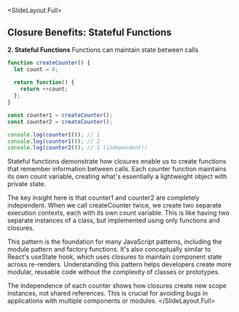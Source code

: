 
<SlideLayout.Full>
## Closure Benefits: Stateful Functions

**2. Stateful Functions**
Functions can maintain state between calls

```javascript
function createCounter() {
  let count = 0;
  
  return function() {
    return ++count;
  };
}

const counter1 = createCounter();
const counter2 = createCounter();

console.log(counter1()); // 1
console.log(counter1()); // 2
console.log(counter2()); // 1 (independent!)
```

<Notes>
Stateful functions demonstrate how closures enable us to create functions that remember information between calls. Each counter function maintains its own count variable, creating what's essentially a lightweight object with private state.

The key insight here is that counter1 and counter2 are completely independent. When we call createCounter twice, we create two separate execution contexts, each with its own count variable. This is like having two separate instances of a class, but implemented using only functions and closures.

This pattern is the foundation for many JavaScript patterns, including the module pattern and factory functions. It's also conceptually similar to React's useState hook, which uses closures to maintain component state across re-renders. Understanding this pattern helps developers create more modular, reusable code without the complexity of classes or prototypes.

The independence of each counter shows how closures create new scope instances, not shared references. This is crucial for avoiding bugs in applications with multiple components or modules.
</Notes>
</SlideLayout.Full>